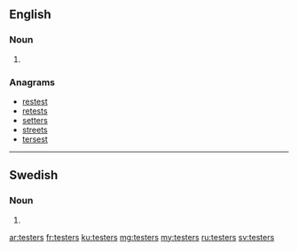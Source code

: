 ==English==

===Noun===
{{head|en}}

# {{plural of|tester}}

===Anagrams===
* [[restest#English|restest]]
* [[retests#English|retests]]
* [[setters#English|setters]]
* [[streets#English|streets]]
* [[tersest#English|tersest]]

----

==Swedish==

===Noun===
{{head|sv|noun form}}

# {{sv-noun-form-indef-gen-pl|test}}

[[ar:testers]]
[[fr:testers]]
[[ku:testers]]
[[mg:testers]]
[[my:testers]]
[[ru:testers]]
[[sv:testers]]